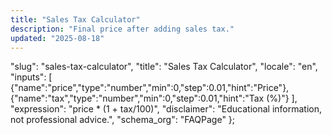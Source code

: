 ```yaml
---
title: "Sales Tax Calculator"
description: "Final price after adding sales tax."
updated: "2025-08-18"
---
```



  "slug": "sales-tax-calculator",
  "title": "Sales Tax Calculator",
  "locale": "en",
  "inputs": [
    {"name":"price","type":"number","min":0,"step":0.01,"hint":"Price"},
    {"name":"tax","type":"number","min":0,"step":0.01,"hint":"Tax (%)"}
  ],
  "expression": "price * (1 + tax/100)",
  "disclaimer": "Educational information, not professional advice.",
  "schema_org": "FAQPage"
};

<BaseLayout title={schema.title} description={schema.description}>
  <Calculator schema={schema} />
</BaseLayout>

